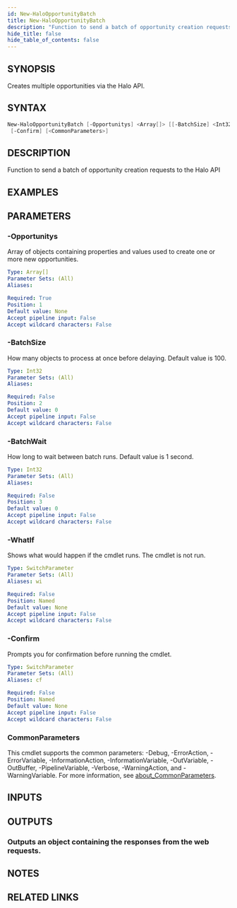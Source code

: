 ```yaml
---
id: New-HaloOpportunityBatch
title: New-HaloOpportunityBatch
description: "Function to send a batch of opportunity creation requests to the Halo API"
hide_title: false
hide_table_of_contents: false
---
```


## SYNOPSIS

Creates multiple opportunities via the Halo API.

## SYNTAX

```powershell
New-HaloOpportunityBatch [-Opportunitys] <Array[]> [[-BatchSize] <Int32>] [[-BatchWait] <Int32>] [-WhatIf]
 [-Confirm] [<CommonParameters>]
```

## DESCRIPTION

Function to send a batch of opportunity creation requests to the Halo API

## EXAMPLES

## PARAMETERS

### -Opportunitys

Array of objects containing properties and values used to create one or more new opportunities.

```yaml
Type: Array[]
Parameter Sets: (All)
Aliases:

Required: True
Position: 1
Default value: None
Accept pipeline input: False
Accept wildcard characters: False
```

### -BatchSize

How many objects to process at once before delaying.
Default value is 100.

```yaml
Type: Int32
Parameter Sets: (All)
Aliases:

Required: False
Position: 2
Default value: 0
Accept pipeline input: False
Accept wildcard characters: False
```

### -BatchWait

How long to wait between batch runs.
Default value is 1 second.

```yaml
Type: Int32
Parameter Sets: (All)
Aliases:

Required: False
Position: 3
Default value: 0
Accept pipeline input: False
Accept wildcard characters: False
```

### -WhatIf

Shows what would happen if the cmdlet runs.
The cmdlet is not run.

```yaml
Type: SwitchParameter
Parameter Sets: (All)
Aliases: wi

Required: False
Position: Named
Default value: None
Accept pipeline input: False
Accept wildcard characters: False
```

### -Confirm

Prompts you for confirmation before running the cmdlet.

```yaml
Type: SwitchParameter
Parameter Sets: (All)
Aliases: cf

Required: False
Position: Named
Default value: None
Accept pipeline input: False
Accept wildcard characters: False
```

### CommonParameters

This cmdlet supports the common parameters: -Debug, -ErrorAction, -ErrorVariable, -InformationAction, -InformationVariable, -OutVariable, -OutBuffer, -PipelineVariable, -Verbose, -WarningAction, and -WarningVariable. For more information, see [about_CommonParameters](http://go.microsoft.com/fwlink/?LinkID=113216).

## INPUTS

## OUTPUTS

### Outputs an object containing the responses from the web requests.

## NOTES

## RELATED LINKS
